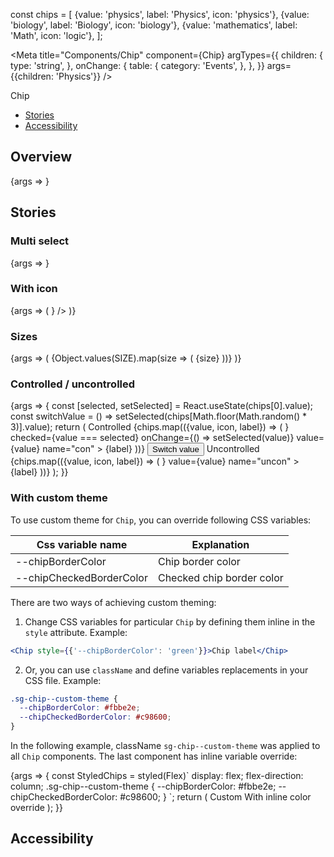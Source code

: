 const chips = [
  {value: 'physics', label: 'Physics', icon: 'physics'},
  {value: 'biology', label: 'Biology', icon: 'biology'},
  {value: 'mathematics', label: 'Math', icon: 'logic'},
];

<Meta
  title="Components/Chip"
  component={Chip}
  argTypes={{
    children: {
      type: 'string',
    },
    onChange: {
      table: {
        category: 'Events',
      },
    },
  }}
  args={{children: 'Physics'}}
/>

<PageHeader>Chip</PageHeader>

- [Stories](#stories)
- [Accessibility](#accessibility)

## Overview

<Canvas>
  <Story name="Default">{args => <Chip {...args} />}</Story>
</Canvas>

<ArgsTable story="Default" />

## Stories

### Multi select

<Canvas>
  <Story name="Multi select">{args => <Chip {...args} multiSelect />}</Story>
</Canvas>

### With icon

<Canvas>
  <Story name="With icon">
    {args => (
      <Chip
        {...args}
        icon={<SubjectIcon type="physics" size="small" aria-hidden />}
      />
    )}
  </Story>
</Canvas>

### Sizes

<Canvas>
  <Story name="Sizes">
    {args => (
      <StoryVariantTable>
        <tbody>
          {Object.values(SIZE).map(size => (
            <tr key={size}>
              <td>
                <Headline
                  extraBold
                  transform="uppercase"
                  as="span"
                  color="text-gray-40"
                  size="medium"
                >
                  {size}
                </Headline>
              </td>
              <td>
                <Chip {...args} size={size} />
              </td>
            </tr>
          ))}
        </tbody>
      </StoryVariantTable>
    )}
  </Story>
</Canvas>

### Controlled / uncontrolled

<Canvas>
  <Story name="Controlled/Uncontrolled">
    {args => {
      const [selected, setSelected] = React.useState(chips[0].value);
      const switchValue = () =>
        setSelected(chips[Math.floor(Math.random() * 3)].value);
      return (
        <StoryVariantTable>
          <tbody>
            <tr>
              <td>
                <Headline
                  extraBold
                  transform="uppercase"
                  as="span"
                  color="text-gray-40"
                  size="medium"
                >
                  Controlled
                </Headline>
              </td>
              <td>
                <Flex gap="s">
                  {chips.map(({value, icon, label}) => (
                    <Chip
                      {...args}
                      icon={
                        <SubjectIcon type={icon} size="small" aria-hidden />
                      }
                      checked={value === selected}
                      onChange={() => setSelected(value)}
                      value={value}
                      name="con"
                    >
                      {label}
                    </Chip>
                  ))}
                </Flex>
              </td>
              <td>
                <Button onClick={switchValue}>Switch value</Button>
              </td>
            </tr>
            <tr>
              <td>
                <Headline
                  extraBold
                  transform="uppercase"
                  as="span"
                  color="text-gray-40"
                  size="medium"
                >
                  Uncontrolled
                </Headline>
              </td>
              <td>
                <Flex gap="s">
                  {chips.map(({value, icon, label}) => (
                    <Chip
                      {...args}
                      icon={
                        <SubjectIcon type={icon} size="small" aria-hidden />
                      }
                      value={value}
                      name="uncon"
                    >
                      {label}
                    </Chip>
                  ))}
                </Flex>
              </td>
            </tr>
          </tbody>
        </StoryVariantTable>
      );
    }}
  </Story>
</Canvas>

### With custom theme

To use custom theme for `Chip`, you can override following CSS variables:

| Css variable name        | Explanation               |
| ------------------------ | ------------------------- |
| --chipBorderColor        | Chip border color         |
| --chipCheckedBorderColor | Checked chip border color |

There are two ways of achieving custom theming:

1. Change CSS variables for particular `Chip` by defining them inline in the `style` attribute. Example:

```jsx
<Chip style={{'--chipBorderColor': 'green'}}>Chip label</Chip>
```

2. Or, you can use `className` and define variables replacements in your CSS file. Example:

```css
.sg-chip--custom-theme {
  --chipBorderColor: #fbbe2e;
  --chipCheckedBorderColor: #c98600;
}
```

In the following example, className `sg-chip--custom-theme` was applied to all `Chip` components. The last component has inline variable override:

<Canvas>
  <Story name="With custom theme" args={{className: 'sg-chip--custom-theme'}}>
    {args => {
      const StyledChips = styled(Flex)`
        display: flex;
        flex-direction: column;
        .sg-chip--custom-theme {
          --chipBorderColor: #fbbe2e;
          --chipCheckedBorderColor: #c98600;
        }
      `;
      return (
        <StyledChips gap="s">
          <Chip {...args} name="custom">
            Custom
          </Chip>
          <Chip
            {...args}
            name="custom"
            style={{'--chipBorderColor': '#24a865'}}
          >
            With inline color override
          </Chip>
        </StyledChips>
      );
    }}
  </Story>
</Canvas>

## Accessibility

<ChipAccessibility />
